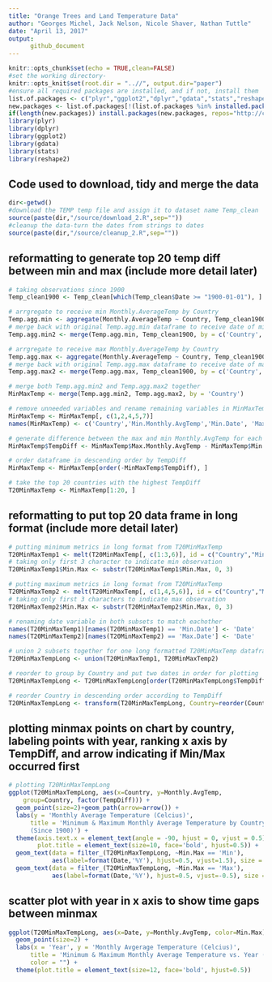 ```yaml
---
title: "Orange Trees and Land Temperature Data"
author: "Georges Michel, Jack Nelson, Nicole Shaver, Nathan Tuttle"
date: "April 13, 2017"
output: 
      github_document
---
```


```r
knitr::opts_chunk$set(echo = TRUE,clean=FALSE)
#set the working directory-
knitr::opts_knit$set(root.dir = "..//", output.dir="paper")
#ensure all required packages are installed, and if not, install them
list.of.packages <- c("plyr","ggplot2","dplyr","gdata","stats","reshape2")
new.packages <- list.of.packages[!(list.of.packages %in% installed.packages()[,"Package"])]
if(length(new.packages)) install.packages(new.packages, repos="http://cran.rstudio.com/")
library(plyr)
library(dplyr)
library(ggplot2)
library(gdata)
library(stats)
library(reshape2)
```

## Code used to download, tidy and merge the data
```r
dir<-getwd()
#download the TEMP temp file and assign it to dataset name Temp_clean
source(paste(dir,"/source/download_2.R",sep=""))
#cleanup the data-turn the dates from strings to dates
source(paste(dir,"/source/cleanup_2.R",sep=""))
```

## reformatting to generate top 20 temp diff between min and max (include more detail later)

```r
# taking observations since 1900
Temp_clean1900 <- Temp_clean[which(Temp_clean$Date >= "1900-01-01"), ]

# arrgregate to receive min Monthly.AverageTemp by Country
Temp.agg.min <- aggregate(Monthly.AverageTemp ~ Country, Temp_clean1900, min)
# merge back with original Temp.agg.min dataframe to receive date of min observation
Temp.agg.min2 <- merge(Temp.agg.min, Temp_clean1900, by = c('Country', 'Monthly.AverageTemp'))

# arrgregate to receive max Monthly.AverageTemp by Country
Temp.agg.max <- aggregate(Monthly.AverageTemp ~ Country, Temp_clean1900, max)
# merge back with original Temp.agg.max dataframe to receive date of max observation
Temp.agg.max2 <- merge(Temp.agg.max, Temp_clean1900, by = c('Country', 'Monthly.AverageTemp'))

# merge both Temp.agg.min2 and Temp.agg.max2 together
MinMaxTemp <- merge(Temp.agg.min2, Temp.agg.max2, by = 'Country')

# remove unneeded variables and rename remaining variables in MinMaxTemp
MinMaxTemp <- MinMaxTemp[, c(1,2,4,5,7)]
names(MinMaxTemp) <- c('Country','Min.Monthly.AvgTemp','Min.Date', 'Max.Monthly.AvgTemp', 'Max.Date')

# generate difference between the max and min Monthly.AvgTemp for each observation
MinMaxTemp$TempDiff <- MinMaxTemp$Max.Monthly.AvgTemp - MinMaxTemp$Min.Monthly.AvgTemp

# order dataframe in descending order by TempDiff
MinMaxTemp <- MinMaxTemp[order(-MinMaxTemp$TempDiff), ]

# take the top 20 countries with the highest TempDiff
T20MinMaxTemp <- MinMaxTemp[1:20, ]
```

## reformatting to put top 20 data frame in long format (include more detail later)

```r
# putting minimum metrics in long format from T20MinMaxTemp
T20MinMaxTemp1 <- melt(T20MinMaxTemp[, c(1:3,6)], id = c("Country","Min.Date", "TempDiff"), variable.name = "Min.Max", value.name = 'Monthly.AvgTemp')
# taking only first 3 character to indicate min observation
T20MinMaxTemp1$Min.Max <- substr(T20MinMaxTemp1$Min.Max, 0, 3)

# putting maximum metrics in long format from T20MinMaxTemp
T20MinMaxTemp2 <- melt(T20MinMaxTemp[, c(1,4,5,6)], id = c("Country","Max.Date", "TempDiff"), variable.name = "Min.Max", value.name = 'Monthly.AvgTemp')
# taking only first 3 characters to indicate max observation
T20MinMaxTemp2$Min.Max <- substr(T20MinMaxTemp2$Min.Max, 0, 3)

# renaming date variable in both subsets to match eachother
names(T20MinMaxTemp1)[names(T20MinMaxTemp1) == 'Min.Date'] <- 'Date'
names(T20MinMaxTemp2)[names(T20MinMaxTemp2) == 'Max.Date'] <- 'Date'

# union 2 subsets together for one long formatted T20MinMaxTemp dataframe
T20MinMaxTempLong <- union(T20MinMaxTemp1, T20MinMaxTemp2)

# reorder to group by Country and put two dates in order for plotting
T20MinMaxTempLong <- T20MinMaxTempLong[order(T20MinMaxTempLong$TempDiff,T20MinMaxTempLong$Date), ]

# reorder Country in descending order according to TempDiff
T20MinMaxTempLong <- transform(T20MinMaxTempLong, Country=reorder(Country, -TempDiff) )
```

## plotting minmax points on chart by country, labeling points with year, ranking x axis by TempDiff, and arrow indicating if Min/Max occurred first 

```r
# plotting T20MinMaxTempLong
ggplot(T20MinMaxTempLong, aes(x=Country, y=Monthly.AvgTemp, 
    group=Country, factor(TempDiff))) + 
  geom_point(size=2)+geom_path(arrow=arrow()) +
  labs(y = 'Monthly Average Temperature (Celcius)',
      title = 'Minimum & Maximum Monthly Average Temperature by Country 
      (Since 1900)') +
  theme(axis.text.x = element_text(angle = -90, hjust = 0, vjust = 0.5),
        plot.title = element_text(size=10, face='bold', hjust=0.5)) + 
  geom_text(data = filter_(T20MinMaxTempLong, ~Min.Max == 'Min'), 
            aes(label=format(Date,'%Y'), hjust=0.5, vjust=1.5), size = 3) +
  geom_text(data = filter_(T20MinMaxTempLong, ~Min.Max == 'Max'), 
            aes(label=format(Date,'%Y'), hjust=0.5, vjust=-0.5), size =3)
```

## scatter plot with year in x axis to show time gaps between minmax

```r
ggplot(T20MinMaxTempLong, aes(x=Date, y=Monthly.AvgTemp, color=Min.Max)) + 
  geom_point(size=2) +
  labs(x = 'Year', y = 'Monthly Avgerage Temperature (Celcius)', 
      title = 'Minimum & Maximum Monthly Average Temperature vs. Year (Since 1900)',
      color = "") +
  theme(plot.title = element_text(size=12, face='bold', hjust=0.5))
```